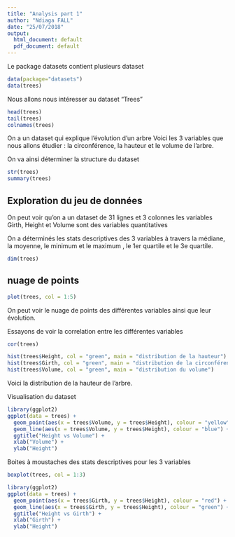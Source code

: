```yaml
---
title: "Analysis part 1"
author: "Ndiaga FALL"
date: "25/07/2018"
output:
  html_document: default
  pdf_document: default
---
```



Le package datasets contient plusieurs dataset

```r
data(package="datasets")
data(trees)
```


Nous allons nous intéresser au dataset "Trees"

```r
head(trees)
tail(trees)
colnames(trees)
```
On a un dataset qui explique l'évolution d'un arbre
Voici les 3 variables que nous allons étudier : la circonférence, la hauteur et le volume de l'arbre.

On va ainsi déterminer la structure du dataset

```r
str(trees)
summary(trees)
```

## Exploration du jeu de données

On peut voir qu'on a un dataset de 31 lignes et 3 colonnes
les variables Girth, Height et Volume sont des variables quantitatives

On a déterminés les stats descriptives des 3 variables à travers
la médiane, la moyenne, le minimum et le maximum , le 1er quartile et le 3e quartile.

```r
dim(trees)
```

## nuage de points


```r
plot(trees, col = 1:5)
```

On peut voir le nuage de points des différentes variables ainsi que leur évolution.

Essayons de voir la correlation entre les différentes variables

```r
cor(trees)
```

```r
hist(trees$Height, col = "green", main = "distribution de la hauteur")
hist(trees$Girth, col = "green", main = "distribution de la circonférence")
hist(trees$Volume, col = "green", main = "distribution du volume")
```

Voici la distribution de la hauteur de l'arbre.

Visualisation du dataset

```r
library(ggplot2)
ggplot(data = trees) +
  geom_point(aes(x = trees$Volume, y = trees$Height), colour = "yellow") +
  geom_line(aes(x = trees$Volume, y = trees$Height), colour = "blue") +
  ggtitle("Height vs Volume") +
  xlab("Volume") +
  ylab("Height")
```


Boites à moustaches des stats descriptives pour les 3 variables

```r
boxplot(trees, col = 1:3)
```


```r
library(ggplot2)
ggplot(data = trees) +
  geom_point(aes(x = trees$Girth, y = trees$Height), colour = "red") +
  geom_line(aes(x = trees$Girth, y = trees$Height), colour = "green") +
  ggtitle("Height vs Girth") +
  xlab("Girth") +
  ylab("Height")
```


